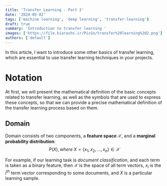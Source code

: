 ```yaml
---
title: 'Transfer Learning - Part 2'
date: '2024-05-02'
tags: ['machine learning', 'deep learning', 'transfer-learning']
draft: true
summary: 'Introduction to transfer learning '
images: ['https://file.kiarashs.ir/PicGo/transfer%20learning%202.png']
authors: ['default']
---
```


In this article, I want to introduce some other basics of transfer learning, which are essential to use transfer learning techniques in your projects.




# Notation

At first, we will present the mathematical definition of the basic concepts related to transfer learning, as well as the symbols that are used to express these concepts, so that we can provide a precise mathematical definition of the transfer learning process based on them.



## Domain

Domain consists of two components, a **feature space** $\mathscr{X}$, and a **marginal probability distribution**:
$$
P(X), where\;X = \{x_1, x_2, ..., x_n\} \in{\mathscr{X}}
$$

For example, if our learning task is *document classification*, and each term is taken as a binary feature, then $\mathscr{X}$ is the space of all term vectors, $x_i$ is the $i^{th}$ term vector corresponding to some documents, and $X$ is a particular learning sample.
